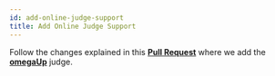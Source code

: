 ```yaml
---
id: add-online-judge-support
title: Add Online Judge Support
---
```


Follow the changes explained in this [**Pull Request**](https://github.com/searleser97/cpbooster/pull/22/files)
where we add the [**omegaUp**](https://omegaup.com/) judge.
